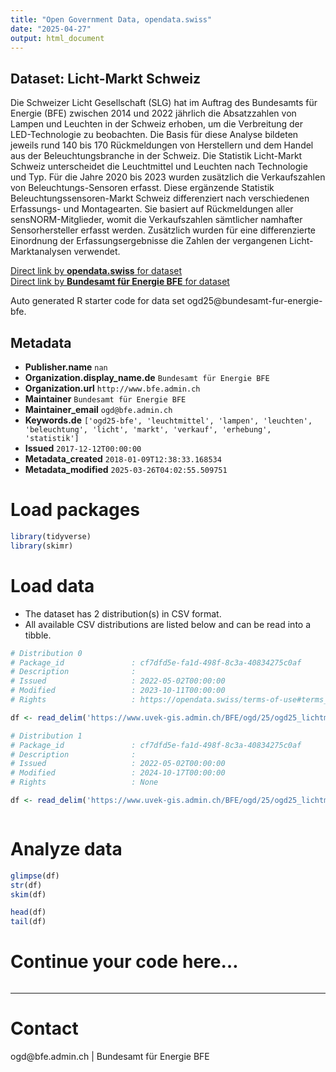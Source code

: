 ```yaml
---
title: "Open Government Data, opendata.swiss"
date: "2025-04-27"
output: html_document
---
```


## Dataset: Licht-Markt Schweiz

Die Schweizer Licht Gesellschaft (SLG) hat im Auftrag des Bundesamts für Energie (BFE) zwischen 2014 und 2022 jährlich die Absatzzahlen von Lampen und Leuchten in der Schweiz erhoben, um die Verbreitung der LED-Technologie zu beobachten. Die Basis für diese Analyse bildeten jeweils rund 140 bis 170 Rückmeldungen von Herstellern und dem Handel aus der Beleuchtungsbranche in der Schweiz. 
Die Statistik Licht-Markt Schweiz unterscheidet die Leuchtmittel und Leuchten nach Technologie und Typ. Für die Jahre 2020 bis 2023 wurden zusätzlich die Verkaufszahlen von Beleuchtungs-Sensoren erfasst. Diese ergänzende Statistik Beleuchtungssensoren-Markt Schweiz differenziert nach verschiedenen Erfassungs- und Montagearten. Sie basiert auf Rückmeldungen aller sensNORM-Mitglieder, womit die Verkaufszahlen sämtlicher namhafter Sensorhersteller erfasst werden. Zusätzlich wurden für eine differenzierte Einordnung der Erfassungsergebnisse die Zahlen der vergangenen Licht-Marktanalysen verwendet.

[Direct link by **opendata.swiss** for dataset](https://opendata.swiss/de/dataset/licht-markt-schweiz)<br>
[Direct link by **Bundesamt für Energie BFE** for dataset](https://www.bfe.admin.ch/ogd25)

Auto generated R starter code for data set ogd25@bundesamt-fur-energie-bfe.

## Metadata

- **Publisher.name** `nan`
- **Organization.display_name.de** `Bundesamt für Energie BFE`
- **Organization.url** `http://www.bfe.admin.ch`
- **Maintainer** `Bundesamt für Energie BFE`
- **Maintainer_email** `ogd@bfe.admin.ch`
- **Keywords.de** `['ogd25-bfe', 'leuchtmittel', 'lampen', 'leuchten', 'beleuchtung', 'licht', 'markt', 'verkauf', 'erhebung', 'statistik']`
- **Issued** `2017-12-12T00:00:00`
- **Metadata_created** `2018-01-09T12:38:33.168534`
- **Metadata_modified** `2025-03-26T04:02:55.509751`


# Load packages

```r

library(tidyverse)
library(skimr)

```

# Load data

-   The dataset has 2 distribution(s) in CSV format.
-   All available CSV distributions are listed below and can be read into a tibble.

```r

# Distribution 0
# Package_id               : cf7dfd5e-fa1d-498f-8c3a-40834275c0af
# Description              : 
# Issued                   : 2022-05-02T00:00:00
# Modified                 : 2023-10-11T00:00:00
# Rights                   : https://opendata.swiss/terms-of-use#terms_by

df <- read_delim('https://www.uvek-gis.admin.ch/BFE/ogd/25/ogd25_lichtmarktschweiz.csv')

# Distribution 1
# Package_id               : cf7dfd5e-fa1d-498f-8c3a-40834275c0af
# Description              : 
# Issued                   : 2022-05-02T00:00:00
# Modified                 : 2024-10-17T00:00:00
# Rights                   : None

df <- read_delim('https://www.uvek-gis.admin.ch/BFE/ogd/25/ogd25_lichtmarktschweiz_sensoren.csv')



```

# Analyze data

```r

glimpse(df)
str(df)
skim(df)

head(df)
tail(df)

```

# Continue your code here...

```r

```

------------------------------------------------------------------------

# Contact

ogd@bfe.admin.ch | Bundesamt für Energie BFE
